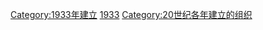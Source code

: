 {{Cat topic in year|topic=建立的組織|year=1933}}
{{Commons cat|Organizations established in 1933}}

[[Category:1933年建立|Category:1933年建立]]
[[Category:1930年代建立的組織|1933]]
[[Category:20世纪各年建立的组织|Category:20世纪各年建立的组织]]